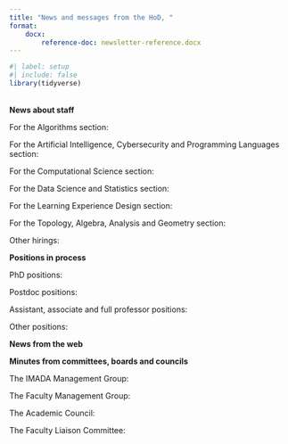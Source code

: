 ```yaml
---
title: "News and messages from the HoD, "
format: 
    docx:
        reference-doc: newsletter-reference.docx
---
```



```r
#| label: setup
#| include: false
library(tidyverse)
```

\
**News about staff**

For the Algorithms section:
\

For the Artificial Intelligence, Cybersecurity and Programming Languages section:
\

For the Computational Science section:
\

For the Data Science and Statistics section:
\

For the Learning Experience Design section:
\

For the Topology, Algebra, Analysis and Geometry section:
\

Other hirings:
\

**Positions in process**

PhD positions:
\

Postdoc positions:
\

Assistant, associate and full professor positions:
\

Other positions:
\

**News from the web**
\

**Minutes from committees, boards and councils**

The IMADA Management Group:
\

The Faculty Management Group:
\

The Academic Council:
\

The Faculty Liaison Committee:
\